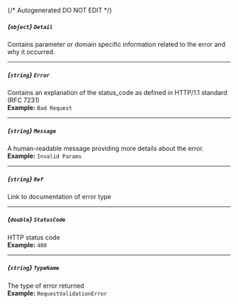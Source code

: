 {/* Autogenerated DO NOT EDIT  */}
##### *{`object`}* `Detail`
Contains parameter or domain specific information related to the error and why it occurred.

---
##### *{`string`}* `Error`
Contains an explanation of the status_code as defined in HTTP/1.1 standard (RFC 7231)
<br/>
**Example:** `Bad Request`

---
##### *{`string`}* `Message`
A human\-readable message providing more details about the error.
<br/>
**Example:** `Invalid Params`

---
##### *{`string`}* `Ref`
Link to documentation of error type

---
##### *{`double`}* `StatusCode`
HTTP status code
<br/>
**Example:** `400`

---
##### *{`string`}* `TypeName`
The type of error returned
<br/>
**Example:** `RequestValidationError`

